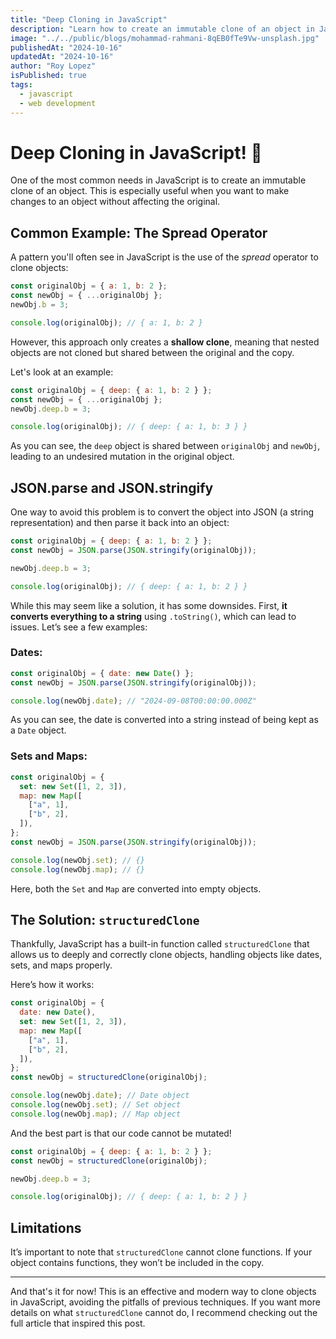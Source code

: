 ```yaml
---
title: "Deep Cloning in JavaScript"
description: "Learn how to create an immutable clone of an object in JavaScript using the structuredClone function. This method allows you to deeply clone objects, including nested objects, dates, sets, and maps."
image: "../../public/blogs/mohammad-rahmani-8qEB0fTe9Vw-unsplash.jpg"
publishedAt: "2024-10-16"
updatedAt: "2024-10-16"
author: "Roy Lopez"
isPublished: true
tags:
  - javascript
  - web development
---
```


# Deep Cloning in JavaScript! 🚀

One of the most common needs in JavaScript is to create an immutable clone of an object. This is especially useful when you want to make changes to an object without affecting the original.

## Common Example: The Spread Operator

A pattern you'll often see in JavaScript is the use of the _spread_ operator to clone objects:

```javascript
const originalObj = { a: 1, b: 2 };
const newObj = { ...originalObj };
newObj.b = 3;

console.log(originalObj); // { a: 1, b: 2 }
```

However, this approach only creates a **shallow clone**, meaning that nested objects are not cloned but shared between the original and the copy.

Let's look at an example:

```javascript
const originalObj = { deep: { a: 1, b: 2 } };
const newObj = { ...originalObj };
newObj.deep.b = 3;

console.log(originalObj); // { deep: { a: 1, b: 3 } }
```

As you can see, the `deep` object is shared between `originalObj` and `newObj`, leading to an undesired mutation in the original object.

## JSON.parse and JSON.stringify

One way to avoid this problem is to convert the object into JSON (a string representation) and then parse it back into an object:

```javascript
const originalObj = { deep: { a: 1, b: 2 } };
const newObj = JSON.parse(JSON.stringify(originalObj));

newObj.deep.b = 3;

console.log(originalObj); // { deep: { a: 1, b: 2 } }
```

While this may seem like a solution, it has some downsides. First, **it converts everything to a string** using `.toString()`, which can lead to issues. Let’s see a few examples:

### Dates:

```javascript
const originalObj = { date: new Date() };
const newObj = JSON.parse(JSON.stringify(originalObj));

console.log(newObj.date); // "2024-09-08T00:00:00.000Z"
```

As you can see, the date is converted into a string instead of being kept as a `Date` object.

### Sets and Maps:

```javascript
const originalObj = {
  set: new Set([1, 2, 3]),
  map: new Map([
    ["a", 1],
    ["b", 2],
  ]),
};
const newObj = JSON.parse(JSON.stringify(originalObj));

console.log(newObj.set); // {}
console.log(newObj.map); // {}
```

Here, both the `Set` and `Map` are converted into empty objects.

## The Solution: `structuredClone`

Thankfully, JavaScript has a built-in function called `structuredClone` that allows us to deeply and correctly clone objects, handling objects like dates, sets, and maps properly.

Here’s how it works:

```javascript
const originalObj = {
  date: new Date(),
  set: new Set([1, 2, 3]),
  map: new Map([
    ["a", 1],
    ["b", 2],
  ]),
};
const newObj = structuredClone(originalObj);

console.log(newObj.date); // Date object
console.log(newObj.set); // Set object
console.log(newObj.map); // Map object
```

And the best part is that our code cannot be mutated!

```javascript
const originalObj = { deep: { a: 1, b: 2 } };
const newObj = structuredClone(originalObj);

newObj.deep.b = 3;

console.log(originalObj); // { deep: { a: 1, b: 2 } }
```

## Limitations

It’s important to note that `structuredClone` cannot clone functions. If your object contains functions, they won’t be included in the copy.

---

And that's it for now! This is an effective and modern way to clone objects in JavaScript, avoiding the pitfalls of previous techniques. If you want more details on what `structuredClone` cannot do, I recommend checking out the full article that inspired this post.
